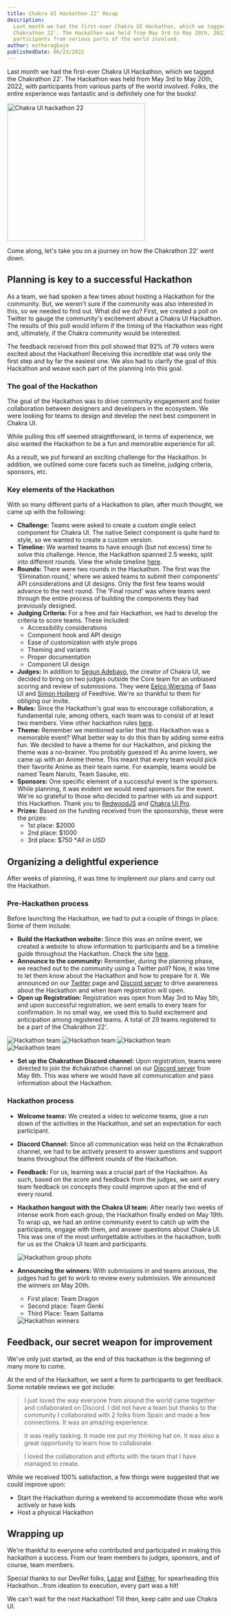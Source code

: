 ```yaml
---
title: Chakra UI Hackathon 22’ Recap
description:
  Last month we had the first-ever Chakra UI Hackathon, which we tagged the
  Chakrathon 22'. The Hackathon was held from May 3rd to May 20th, 2022, with
  participants from various parts of the world involved.
author: estheragbaje
publishedDate: 06/23/2022
---
```


Last month we had the first-ever Chakra UI Hackathon, which we tagged the
Chakrathon 22'. The Hackathon was held from May 3rd to May 20th, 2022, with
participants from various parts of the world involved. Folks, the entire
experience was fantastic and is definitely one for the books!

<Image
  alt='Chakra UI hackathon 22'
  src='/hackathon/about-hackathon.png'
  height='320px'
/>

Come along, let's take you on a journey on how the Chakrathon 22' went down.

## Planning is key to a successful Hackathon

As a team, we had spoken a few times about hosting a Hackathon for the
community. But, we weren't sure if the community was also interested in this, so
we needed to find out. What did we do? First, we created a poll on Twitter to
gauge the community's excitement about a Chakra UI Hackathon. The results of
this poll would inform if the timing of the Hackathon was right and, ultimately,
if the Chakra community would be interested.

<LinkedImage
  href='https://twitter.com/chakra_ui/status/1509517455307251723?s=20&t=YPsD2-9eo6t2TUvI1oN8kA'
  height={200}
  alt='Hackathon poll feedback'
  src='/hackathon/poll-feedback.png'
/>

The feedback received from this poll showed that 92% of 79 voters were excited
about the Hackathon! Receiving this incredible stat was only the first step and
by far the easiest one. We also had to clarify the goal of this Hackathon and
weave each part of the planning into this goal.

### **The goal of the Hackathon**

The goal of the Hackathon was to drive community engagement and foster
collaboration between designers and developers in the ecosystem. We were looking
for teams to design and develop the next best component in Chakra UI.

While pulling this off seemed straightforward, in terms of experience, we also
wanted the Hackathon to be a fun and memorable experience for all.

As a result, we put forward an exciting challenge for the Hackathon. In
addition, we outlined some core facets such as timeline, judging criteria,
sponsors, etc.

### **Key elements of the Hackathon**

With so many different parts of a Hackathon to plan, after much thought, we came
up with the following:

- **Challenge:** Teams were asked to create a custom single select component for
  Chakra UI. The native Select component is quite hard to style, so we wanted to
  create a custom version.
- **Timeline:** We wanted teams to have enough (but not excess) time to solve
  this challenge. Hence, the Hackathon spanned 2.5 weeks, split into different
  rounds. View the whole timeline
  [here](https://hackathon.chakra-ui.com/#timeline).
- **Rounds:** There were two rounds in the Hackathon. The first was the
  'Elimination round,' where we asked teams to submit their components' API
  considerations and UI designs. Only the first few teams would advance to the
  next round. The 'Final round' was where teams went through the entire process
  of building the components they had previously designed.
- **Judging Criteria:** For a free and fair Hackathon, we had to develop the
  criteria to score teams. These included:
  - Accessibility considerations
  - Component hook and API design
  - Ease of customization with style props
  - Theming and variants
  - Proper documentation
  - Component UI design
- **Judges:** In addition to
  [Segun Adebayo](https://twitter.com/thesegunadebayo), the creator of Chakra
  UI, we decided to bring on two judges outside the Core team for an unbiased
  scoring and review of submissions. They were
  [Eelco Wiersma](https://twitter.com/pagebakers) of Saas UI and
  [Simon Hoiberg](https://twitter.com/SimonHoiberg) of Feedhive. We're so
  thankful to them for obliging our invite.
- **Rules:** Since the Hackathon's goal was to encourage collaboration, a
  fundamental rule, among others, each team was to consist of at least two
  members. View other hackathon rules
  [here](https://hackathon.chakra-ui.com/#rules).
- **Theme:** Remember we mentioned earlier that this Hackathon was a memorable
  event? What better way to do this than by adding some extra fun. We decided to
  have a theme for our Hackathon, and picking the theme was a no-brainer. You
  probably guessed it! As anime lovers, we came up with an Anime theme. This
  meant that every team would pick their favorite Anime as their team name. For
  example, teams would be named Team Naruto, Team Sasuke, etc.
- **Sponsors:** One specific element of a successful event is the sponsors.
  While planning, it was evident we would need sponsors for the event. We're so
  grateful to those who decided to partner with us and support this Hackathon.
  Thank you to [RedwoodJS](https://redwoodjs.com/) and
  [Chakra UI Pro](https://pro.chakra-ui.com/).
- **Prizes:** Based on the funding received from the sponsorship, these were the
  prizes:
  - 1st place: $2000
  - 2nd place: $1000
  - 3rd place: $750 \*_All in USD_

## Organizing a delightful experience

After weeks of planning, it was time to implement our plans and carry out the
Hackathon.

### **Pre-Hackathon process**

Before launching the Hackathon, we had to put a couple of things in place. Some
of them include:

- **Build the Hackathon website:** Since this was an online event, we created a
  website to show information to participants and be a timeline guide throughout
  the Hackathon. Check the site [here](https://hackathon.chakra-ui.com/).
- **Announce to the community:** Remember, during the planning phase, we reached
  out to the community using a Twitter poll? Now, it was time to let them know
  about the Hackathon and how to prepare for it. We announced on our
  [Twitter](https://twitter.com/chakra_ui) page and
  [Discord server](https://chakra-ui.com/discord) to drive awareness about the
  Hackathon and when team registration will open.
- **Open up Registration:** Registration was open from May 3rd to May 5th, and
  upon successful registration, we sent emails to every team for confirmation.
  In no small way, we used this to build excitement and anticipation among
  registered teams. A total of 29 teams registered to be a part of the
  Chakrathon 22'.

<Image alt='Hackathon team' src='/hackathon/team1.png' />
<Image alt='Hackathon team' src='/hackathon/team2.png' />
<Image alt='Hackathon team' src='/hackathon/team3.png' />
<Image alt='Hackathon team' src='/hackathon/team4.png' />

- **Set up the Chakrathon Discord channel:** Upon registration, teams were
  directed to join the #chakrathon channel on our
  [Discord server](https://discord.com/invite/chakra-ui) from May 6th. This was
  where we would have all communication and pass information about the
  Hackathon.

### Hackathon process

- **Welcome teams:** We created a video to welcome teams, give a run down of the
  activities in the Hackathon, and set an expectation for each participant.

<LinkedImage
  href='https://youtu.be/JuIBuy3qd_U'
  height={400}
  alt='Hackathon Welcome video'
  src='/hackathon/welcome-video.png'
/>

- **Discord Channel:** Since all communication was held on the #chakrathon
  channel, we had to be actively present to answer questions and support teams
  throughout the different rounds of the Hackathon.
- **Feedback:** For us, learning was a crucial part of the Hackathon. As such,
  based on the score and feedback from the judges, we sent every team feedback
  on concepts they could improve upon at the end of every round.
- **Hackathon hangout with the Chakra UI team:** After nearly two weeks of
  intense work from each group, the Hackathon finally ended on May 19th. To wrap
  up, we had an online community event to catch up with the participants, engage
  with them, and answer questions about Chakra UI. This was one of the most
  unforgettable activities in the hackathon, both for us as the Chakra UI team
  and participants.

  <Image alt='Hackathon group photo' src='/hackathon/hackathon-group.png' />

- **Announcing the winners:** With submissions in and teams anxious, the judges
  had to get to work to review every submission. We announced the winners on May
  20th.

  - First place: Team Dragon
  - Second place: Team Genki
  - Third Place: Team Saitama

  <Image alt='Hackathon winners' src='/hackathon/hackathon-winners.png' />

## Feedback, our secret weapon for improvement

We've only just started, as the end of this hackathon is the beginning of many
more to come.

At the end of the Hackathon, we sent a form to participants to get feedback.
Some notable reviews we got include:

> I just loved the way everyone from around the world came together and
> collaborated on Discord. I did not have a team but thanks to the community I
> collaborated with 2 folks from Spain and made a few connections. It was an
> amazing experience.

> It was really tasking. It made me put my thinking hat on. It was also a great
> opportunity to learn how to collaborate.

> I loved the collaboration and efforts with the team that I have managed to
> create.

While we received 100% satisfaction, a few things were suggested that we could
improve upon:

- Start the Hackathon during a weekend to accommodate those who work actively or
  have kids
- Host a physical Hackathon

## Wrapping up

We're thankful to everyone who contributed and participated in making this
hackathon a success. From our team members to judges, sponsors, and of course,
team members.

Special thanks to our DevRel folks, [Lazar](https://twitter.com/NikolovLazar)
and [Esther](https://twitter.com/_estheragbaje), for spearheading this
Hackathon…from ideation to execution, every part was a hit!

We can't wait for the next Hackathon! Till then, keep calm and use Chakra UI.
